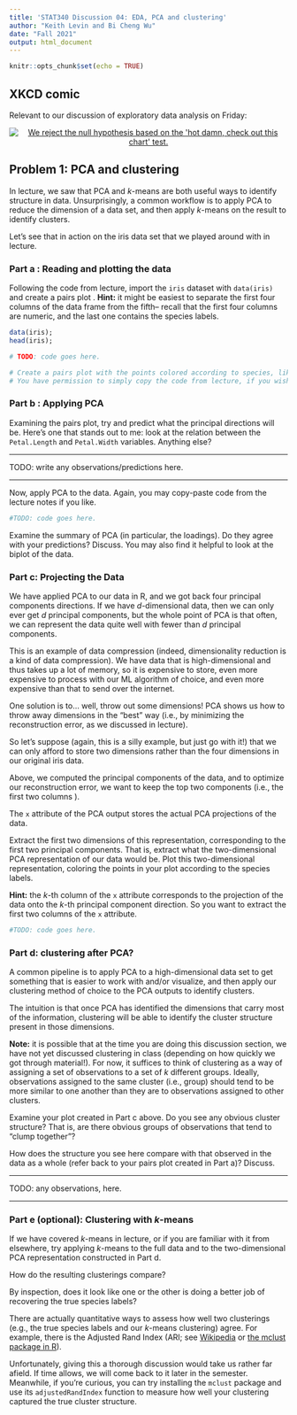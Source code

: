 ```yaml
---
title: 'STAT340 Discussion 04: EDA, PCA and clustering'
author: "Keith Levin and Bi Cheng Wu"
date: "Fall 2021"
output: html_document
---
```


```r
knitr::opts_chunk$set(echo = TRUE)

```

## XKCD comic

Relevant to our discussion of exploratory data analysis on Friday:

<center><a href="https://xkcd.com/2400/"><img id="comic" src="https://imgs.xkcd.com/comics/statistics.png" title="We reject the null hypothesis based on the 'hot damn, check out this chart' test."></a></center>


##  Problem 1: PCA and clustering

In lecture, we saw that PCA and $k$-means are both useful ways to identify structure in data.
Unsurprisingly, a common workflow is to apply PCA to reduce the dimension of a data set, and then apply $k$-means on the result to identify clusters.

Let's see that in action on the iris data set that we played around with in lecture.

### Part a : Reading and plotting the data

Following the code from lecture, import the `iris` dataset with `data(iris)` and create a pairs plot .
__Hint:__ it might be easiest to separate the first four columns of the data frame from the fifth-- recall that the first four columns are numeric, and the last one contains the species labels.

```r
data(iris);
head(iris);
```

```r

# TODO: code goes here.

# Create a pairs plot with the points colored according to species, like in the lecture code.
# You have permission to simply copy the code from lecture, if you wish.

```

### Part b : Applying PCA

Examining the pairs plot, try and predict what the principal directions will be.
Here's one that stands out to me: look at the relation between the `Petal.Length` and `Petal.Width` variables. Anything else?

***

TODO: write any observations/predictions here.

***

Now, apply PCA to the data. Again, you may copy-paste code from the lecture notes if you like.

```r

#TODO: code goes here.

```

Examine the summary of PCA (in particular, the loadings). Do they agree with your predictions? Discuss. You may also find it helpful to look at the biplot of the data.

### Part c: Projecting the Data

We have applied PCA to our data in R, and we got back four principal components directions.
If we have $d$-dimensional data, then we can only ever get $d$ principal components, but the whole point of PCA is that often, we can represent the data quite well with fewer than $d$ principal components.

This is an example of data compression (indeed, dimensionality reduction is a kind of data compression).
We have data that is high-dimensional and thus takes up a lot of memory, so it is expensive to store, even more expensive to process with our ML algorithm of choice, and even more expensive than that to send over the internet.

One solution is to... well, throw out some dimensions!
PCA shows us how to throw away dimensions in the "best" way (i.e., by minimizing the reconstruction error, as we discussed in lecture).

So let's suppose (again, this is a silly example, but just go with it!) that we can only afford to store two dimensions rather than the four dimensions in our original iris data.

Above, we computed the principal components of the data, and to optimize our reconstruction error, we want to keep the top two components (i.e., the first two columns ).

The `x` attribute of the PCA output stores the actual PCA projections of the data.

Extract the first two dimensions of this representation, corresponding to the first two principal components.
That is, extract what the two-dimensional PCA representation of our data would be.
Plot this two-dimensional representation, coloring the points in your plot according to the species labels.

__Hint:__ the $k$-th column of the `x` attribute corresponds to the projection of the data onto the $k$-th principal component direction. So you want to extract the first two columns of the `x` attribute.

```r

#TODO: code goes here.

```

### Part d: clustering after PCA?

A common pipeline is to apply PCA to a high-dimensional data set to get something that is easier to work with and/or visualize, and then apply our clustering method of choice to the PCA outputs to identify clusters.

The intuition is that once PCA has identified the dimensions that carry most of the information, clustering will be able to identify the cluster structure present in those dimensions.

__Note:__ it is possible that at the time you are doing this discussion section, we have not yet discussed clustering in class (depending on how quickly we got through material!).
For now, it suffices to think of clustering as a way of assigning a set of observations to a set of $k$ different groups.
Ideally, observations assigned to the same cluster (i.e., group) should tend to be more similar to one another than they are to observations assigned to other clusters.

Examine your plot created in Part c above. Do you see any obvious cluster structure? That is, are there obvious groups of observations that tend to "clump together"?

How does the structure you see here compare with that observed in the data as a whole (refer back to your pairs plot created in Part a)? Discuss.

***

TODO: any observations, here.

***

### Part e (optional): Clustering with $k$-means

If we have covered $k$-means in lecture, or if you are familiar with it from elsewhere, try applying $k$-means to the full data and to the two-dimensional PCA representation constructed in Part d.

How do the resulting clusterings compare?

By inspection, does it look like one or the other is doing a better job of recovering the true species labels?

There are actually quantitative ways to assess how well two clusterings (e.g., the true species labels and our $k$-means clustering) agree.
For example, there is the Adjusted Rand Index (ARI; see [Wikipedia](https://en.wikipedia.org/wiki/Rand_index#Adjusted_Rand_index) or [the mclust package in R](https://rdrr.io/cran/mclust/man/adjustedRandIndex.html)).

Unfortunately, giving this a thorough discussion would take us rather far afield.
If time allows, we will come back to it later in the semester.
Meanwhile, if you're curious, you can try installing the `mclust` package and use its `adjustedRandIndex` function to measure how well your clustering captured the true cluster structure.
